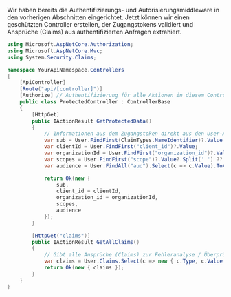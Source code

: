 Wir haben bereits die Authentifizierungs- und Autorisierungsmiddleware in den vorherigen Abschnitten eingerichtet. Jetzt können wir einen geschützten Controller erstellen, der Zugangstokens validiert und Ansprüche (Claims) aus authentifizierten Anfragen extrahiert.

```csharp title="ProtectedController.cs"
using Microsoft.AspNetCore.Authorization;
using Microsoft.AspNetCore.Mvc;
using System.Security.Claims;

namespace YourApiNamespace.Controllers
{
    [ApiController]
    [Route("api/[controller]")]
    [Authorize] // Authentifizierung für alle Aktionen in diesem Controller erforderlich
    public class ProtectedController : ControllerBase
    {
        [HttpGet]
        public IActionResult GetProtectedData()
        {
            // Informationen aus dem Zugangstoken direkt aus den User-Ansprüchen (Claims) abrufen
            var sub = User.FindFirst(ClaimTypes.NameIdentifier)?.Value ?? User.FindFirst("sub")?.Value;
            var clientId = User.FindFirst("client_id")?.Value;
            var organizationId = User.FindFirst("organization_id")?.Value;
            var scopes = User.FindFirst("scope")?.Value?.Split(' ') ?? Array.Empty<string>();
            var audience = User.FindAll("aud").Select(c => c.Value).ToArray();

            return Ok(new {
                sub,
                client_id = clientId,
                organization_id = organizationId,
                scopes,
                audience
            });
        }

        [HttpGet("claims")]
        public IActionResult GetAllClaims()
        {
            // Gibt alle Ansprüche (Claims) zur Fehleranalyse / Überprüfung zurück
            var claims = User.Claims.Select(c => new { c.Type, c.Value }).ToList();
            return Ok(new { claims });
        }
    }
}
```
